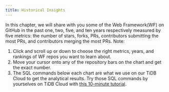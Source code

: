 ```yaml
---
title: Historical Insights
---
```


In this chapter, we will share with you some of the Web Framework(WF) on GitHub in the past one, two, five, and ten years respectively measured by five metrics: the number of stars, forks, PRs, contributors submitting the most PRs, and contributors merging the most PRs.
Note:
1. Click and scroll up or down to choose the right metrics, years, and rankings of WF repos you want to learn about.
2. Move your cursor onto any of the repository bars on the chart and get the exact number.
3. The SQL commands below each chart are what we use on our TiDB Cloud to get the analytical results. Try those SQL commands by yourselves on TiDB Cloud with [this 10-minute tutorial](https://ossinsight.io/_/more/analyze-github-events-on-tidb-cloud-in-10-minutes).


<CommonChart repo='web_framework_repos' chart='histories' />